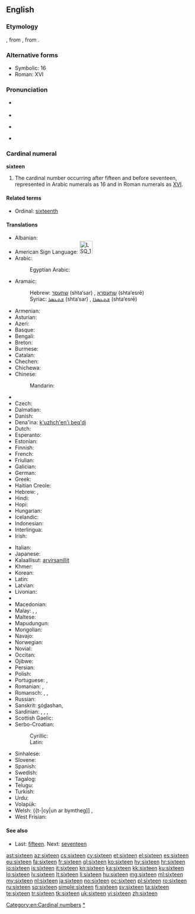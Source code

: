 ==English==

===Etymology===
{{etyl|enm}}, from {{etyl|ang}} {{term|siextiene|siextīene|lang=ang}}, from {{proto|Germanic|sehstehun|lang=en}}.

===Alternative forms===
* Symbolic: 16
* Roman: XVI

===Pronunciation===
* {{qualifier|next word stressed near the first syllable}}
*: {{a|UK|US}} {{IPA|/ˈsɪks.tiːn/}}
* {{audio|en-us-sixteen.ogg|Audio (US)}}
* {{qualifier|next word stressed after the first syllable}}
*: {{a|UK|US}} {{IPA|/ˌsɪksˈtiːn/}}
* {{rhymes|iːn}}

===Cardinal numeral===
'''sixteen'''

# The cardinal number occurring after fifteen and before seventeen, represented in Arabic numerals as 16 and in Roman numerals as [[XVI]].

====Related terms====
* Ordinal: [[sixteenth]]

====Translations====
{{trans-top|cardinal number 16}}
* Albanian: {{t-|sq|gjashtëmbëdhjetë}}
* American Sign Language: [[Image:LSQ 16.jpg|35px]]
* Arabic: {{t-|ar|ستة عشر|alt=سِتَّةَ عَشَرَ|tr=sittata 3ashara}}
*: Egyptian Arabic: {{tø|arz|ستاشر|tr=sittaashar|sc=Arab|xs=Egyptian Arabic}}
* Aramaic:
*: Hebrew: [[שתעסר]] (shta‘sar) {{m}}, [[שתעסרא]] (shta‘esrē) {{f}}
*: Syriac: [[ܫܬܥܣܪ]] (shta‘sar) {{m}}, [[ܫܬܥܣܪܐ]] (shta‘esrē) {{f}}
* Armenian: {{t+|hy|տասնվեց|tr=tasnvec'}}
* Asturian: {{t+|ast|dieciséis}}
* Azeri: {{t+|az|on altı}}
* Basque: {{t+|eu|hamasei}}
* Bengali: {{t-|bn|সোলো|tr=sholo}}
* Breton: {{t+|br|c'hwezek}}
* Burmese: {{t-|my|ဆယ့်ခြောက်|tr=hsè.chauk|sc=Mymr}}
* Catalan: {{t+|ca|setze}}
* Chechen: {{tø|ce|ялхитта|tr=yalxitta}}
* Chichewa: {{tø|ny|khumi n'zisanu n'chimodzi}}
* Chinese:
*: Mandarin: {{t|cmn|十六|tr=shíliù}}
* {{trreq|crh}}
* Czech: {{t+|cs|šestnáct}}
* Dalmatian: {{t|dlm|setco}}
* Danish: {{t+|da|seksten}}
* Dena'ina: [[k'uzhch'en'i beq'di]]
* Dutch: {{t+|nl|zestien|f}}
* Esperanto: {{t-|eo|dek ses|xs=Esperanto}}
* Estonian: {{t+|et|kuusteist}}
* Finnish: {{t+|fi|kuusitoista}}
* French: {{t+|fr|seize}}
* Friulian: {{t|fur|sedis}}
* Galician: {{t+|gl|dezaseis|xs=Galician}}
* German: {{t+|de|sechzehn}}
* Greek: {{t+|el|δεκαέξι|tr=dekaéxi}}
* Haitian Creole: {{tø|ht|sèz}}
* Hebrew: {{t-|he|שש עשרה|alt=שֵׁשׁ־עֶשְׂרֵה|tr=shesh esre|f}} {{qualifier|used in counting}}, {{t-|he|ששה עשר|alt=שִׁשָּׁה־עָשָׂר|tr=shisha asar|m}}
* Hindi: {{t+|hi|सोलह|tr=solah|xs=Hindi}}
* Hopi: {{tø|hop|pakwt niikyang navay siikya’ta}}
* Hungarian: {{t+|hu|tizenhat}}
* Icelandic: {{t+|is|sextán}}
* Indonesian: {{t+|id|enam belas}}
* Interlingua: {{t-|ia|dece-sex}}
* Irish: {{t+|ga|sé déag}}
{{trans-mid}}
* Italian: {{t+|it|sedici|m}}
* Japanese: {{t+|ja|十六|tr=じゅうろく, jū-roku}}
* Kalaallisut: [[arvirsanillit]]
* Khmer: {{t-|km|ដប់ប្រាំមួយ|tr=dop pram muoy}}
* Korean: {{t+|ko|열여섯|tr=yeolyeoseot}}
* Latin: {{t+|la|sedecim|alt=sēdecim}}
* Latvian: {{t+|lv|sešpadsmit}}
* Livonian: {{tø|liv|kūžtuoistõn}}
* {{trreq|lb}}
* Macedonian: {{t-|mk|шеснаесет|tr=šesnáeset}}
* Malay: {{t-|ms|enam belas}}, {{t-|ms|sepuluh enam}}, {{t-|ms|satu puluh enam}}
* Maltese: {{t-|mt|sittax}}
* Mapudungun: {{tø|arn|marikayu}}
* Mongolian: {{t-|mn|арван зургаа‎|sc=Cyrl}}
* Navajo: {{tø|nv|hastą́ʼáadah}}
* Norwegian: {{t+|no|seksten}}
* Novial: {{tø|nov|dek-six}}
* Occitan: {{t|oc|setze}}
* Ojibwe: {{tø|oj|ashi-ingodwaaswi}}
* Persian: {{t+|fa|شانزده|tr=šânzdah|xs=Persian}}
* Polish: {{t+|pl|szesnaście}}
* Portuguese: {{t+|pt|dezasseis}}, {{t+|pt|dezesseis}}
* Romanian: {{t+|ro|șaisprezece}}, {{t-|ro|șaișpe}} {{qualifier|informal}}
* Romansch: {{t|rm|sedesch}}, {{t|rm|sedisch}}, {{t|rm|saidesch}}
* Russian: {{t+|ru|шестнадцать|tr=šestnádtsat’}}
* Sanskrit: <u>s</u>ó<u>d</u>ashan, {{t-|sa|सोस्दषन्|tr=sódashan|xs=Sanskrit}}
* Sardinian: {{t|sc|sedichi}}, {{t|sc|seghi}}, {{t|sc|segi}}, {{t|sc|seighi}}
* Scottish Gaelic: {{t-|gd|sia|xs=Scottish Gaelic}} {{t-|gd|deug|xs=Scottish Gaelic}}
* Serbo-Croatian:
*: Cyrillic: {{t-|sh|шеснаест}}
*: Latin: {{t-|sh|šesnaest}}
* Sinhalese: {{t-|si|දහසය|tr=dhahasaya}}
* Slovene: {{t+|sl|šestnajst}}
* Spanish: {{t+|es|dieciséis|m}}
* Swedish: {{t+|sv|sexton}}
* Tagalog: {{t-|tl|labing-anim}}
* Telugu: {{t+|te|పదహారు}}
* Turkish: {{t+|tr|on altı}}
* Urdu: {{t-|ur|سولہ|tr=solah|xs=Urdu}}
* Volapük: {{t-|vo|degmäl}}
* Welsh: {{t-|cy|un ar bymtheg]] {{qualifier|vigesimal, traditional}}, {{t+|cy|un deg chwech}} {{qualifier|decimal}}
* West Frisian: {{t+|fy|sechstjin}}
{{trans-bottom}}

====See also====
* Last: [[fifteen]]. Next: [[seventeen]]

[[Category:en:Cardinal numbers]]
[[Category:en:Sixteen|*]]

[[ast:sixteen]]
[[az:sixteen]]
[[cs:sixteen]]
[[cy:sixteen]]
[[et:sixteen]]
[[el:sixteen]]
[[es:sixteen]]
[[eu:sixteen]]
[[fa:sixteen]]
[[fr:sixteen]]
[[gl:sixteen]]
[[ko:sixteen]]
[[hy:sixteen]]
[[hr:sixteen]]
[[io:sixteen]]
[[is:sixteen]]
[[it:sixteen]]
[[kn:sixteen]]
[[ka:sixteen]]
[[kk:sixteen]]
[[ku:sixteen]]
[[lo:sixteen]]
[[lv:sixteen]]
[[lt:sixteen]]
[[li:sixteen]]
[[hu:sixteen]]
[[mg:sixteen]]
[[ml:sixteen]]
[[my:sixteen]]
[[nl:sixteen]]
[[ja:sixteen]]
[[no:sixteen]]
[[oc:sixteen]]
[[pl:sixteen]]
[[ro:sixteen]]
[[ru:sixteen]]
[[sq:sixteen]]
[[simple:sixteen]]
[[fi:sixteen]]
[[sv:sixteen]]
[[ta:sixteen]]
[[te:sixteen]]
[[tr:sixteen]]
[[tk:sixteen]]
[[uk:sixteen]]
[[vi:sixteen]]
[[zh:sixteen]]